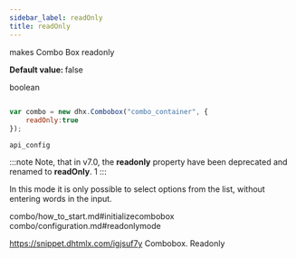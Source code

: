 ```yaml
---
sidebar_label: readOnly
title: readOnly
---
```



          


<Short>
 
makes Combo Box readonly



</Short>


<strong>Default value: </strong> 
false



<Type>
 boolean


</Type>


~~~js
 
var combo = new dhx.Combobox("combo_container", { 
    readOnly:true
});


~~~
	api_config

<Descr>
 

:::note
Note, that in v7.0, the <strong>readonly</strong> property have been deprecated and renamed to <strong>readOnly</strong>. 1
:::

In this mode it is only possible to select options from the list, without entering words in the input.


</Descr>


 combo/how_to_start.md#initializecombobox
combo/configuration.md#readonlymode

 https://snippet.dhtmlx.com/igjsuf7y	Combobox. Readonly


